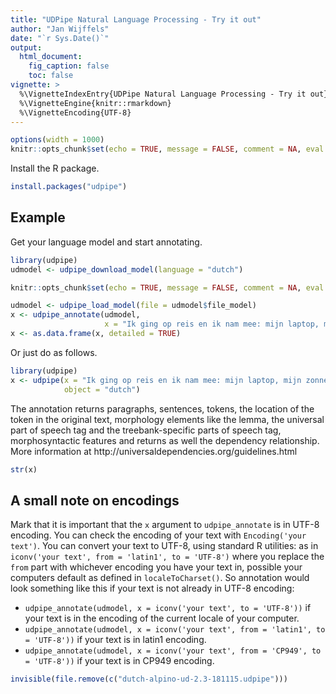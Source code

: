 ```yaml
---
title: "UDPipe Natural Language Processing - Try it out"
author: "Jan Wijffels"
date: "`r Sys.Date()`"
output:
  html_document:
    fig_caption: false
    toc: false
vignette: >
  %\VignetteIndexEntry{UDPipe Natural Language Processing - Try it out}
  %\VignetteEngine{knitr::rmarkdown}
  %\VignetteEncoding{UTF-8}
---
```


```r
options(width = 1000)
knitr::opts_chunk$set(echo = TRUE, message = FALSE, comment = NA, eval = TRUE)
```

Install the R package. 

```r
install.packages("udpipe")
```

## Example

Get your language model and start annotating.

```r
library(udpipe)
udmodel <- udpipe_download_model(language = "dutch")
```

```r
knitr::opts_chunk$set(echo = TRUE, message = FALSE, comment = NA, eval = !udmodel$download_failed)
```

```r
udmodel <- udpipe_load_model(file = udmodel$file_model)
x <- udpipe_annotate(udmodel, 
                     x = "Ik ging op reis en ik nam mee: mijn laptop, mijn zonnebril en goed humeur.")
x <- as.data.frame(x, detailed = TRUE)
```

Or just do as follows.

```r
library(udpipe)
x <- udpipe(x = "Ik ging op reis en ik nam mee: mijn laptop, mijn zonnebril en goed humeur.",
            object = "dutch")
```

The annotation returns paragraphs, sentences, tokens, the location of the token in the original text, morphology elements like the lemma, the universal part of speech tag and the treebank-specific parts of speech tag, morphosyntactic features and returns as well the dependency relationship. More information at http://universaldependencies.org/guidelines.html

```r
str(x)
```

## A small note on encodings

Mark that it is important that the `x` argument to `udpipe_annotate` is in UTF-8 encoding. 
You can check the encoding of your text with `Encoding('your text')`. You can convert your text to UTF-8, using standard R utilities: as in `iconv('your text', from = 'latin1', to = 'UTF-8')` where you replace the `from` part with whichever encoding you have your text in, possible your computers default as defined in `localeToCharset()`. So annotation would look something like this if your text is not already in UTF-8 encoding: 

- `udpipe_annotate(udmodel, x = iconv('your text', to = 'UTF-8'))` if your text is in the encoding of the current locale of your computer.
- `udpipe_annotate(udmodel, x = iconv('your text', from = 'latin1', to = 'UTF-8'))` if your text is in latin1 encoding. 
- `udpipe_annotate(udmodel, x = iconv('your text', from = 'CP949', to = 'UTF-8'))` if your text is in CP949 encoding. 


```r
invisible(file.remove(c("dutch-alpino-ud-2.3-181115.udpipe")))
```
